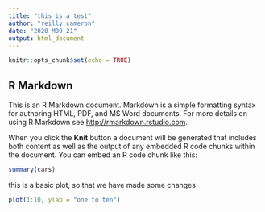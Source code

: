 ```yaml
---
title: "this is a test"
author: "reilly cameron"
date: "2020 M09 21"
output: html_document
---
```


```r
knitr::opts_chunk$set(echo = TRUE)
```

## R Markdown

This is an R Markdown document. Markdown is a simple formatting syntax for authoring HTML, PDF, and MS Word documents. For more details on using R Markdown see <http://rmarkdown.rstudio.com>.

When you click the **Knit** button a document will be generated that includes both content as well as the output of any embedded R code chunks within the document. You can embed an R code chunk like this:

```r
summary(cars)
```

this is a basic plot, so that we have made some changes 

```r
plot(1:10, ylab = "one to ten")
```




